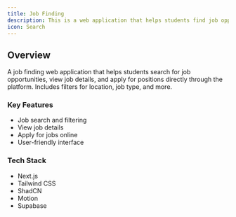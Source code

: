 ```yaml
---
title: Job Finding
description: This is a web application that helps students find job opportunities.
icon: Search
---
```


## Overview
A job finding web application that helps students search for job opportunities, view job details, and apply for positions directly through the platform. Includes filters for location, job type, and more.

### Key Features
- Job search and filtering
- View job details
- Apply for jobs online
- User-friendly interface

### Tech Stack
- Next.js
- Tailwind CSS
- ShadCN
- Motion
- Supabase
